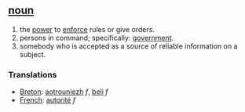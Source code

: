 ==[[noun]]==

# the [[power]] to [[enforce]] rules or give orders.
# persons in command; specifically: [[government]].
# somebody who is accepted as a source of reliable information on a subject.

===Translations===
*[[Breton]]: [[aotrouniezh]] ''f'', [[beli]] ''f''
*[[French]]: [[autorité]] ''f''